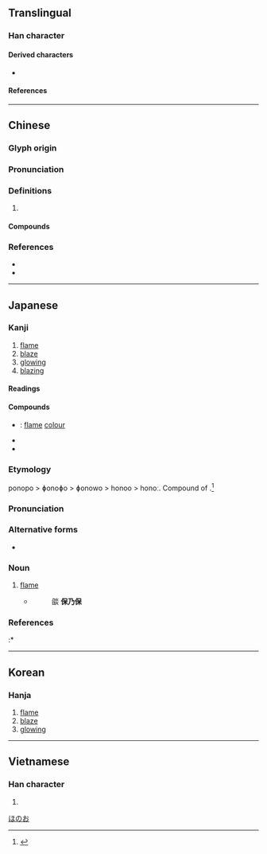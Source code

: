 {{also|焔|燄}}
{{character info/new}}
==Translingual==

===Han character===
{{Han char|rn=86|rad=火|as=08|sn=12|four=97877|canj=FNHX|ids=⿰火臽}}

====Derived characters====
* {{l|mul|[[𡓢]]}}

====References====
{{Han ref|kx=0675.040|dkj=19141|dj=1086.150|hdz=32210.070|uh=7130}}

----

==Chinese==
{{zh-forms|alt=焔,燄,熖}}

===Glyph origin===
{{Han etym}}

===Pronunciation===
{{zh-pron
|m=yàn
|c=jim6,jim4
|mn=qz,tw,xm,zz:iām/qz,xm,zz:iāⁿ
|mn_note=iām - literary; iāⁿ - vernacular
|mc=y
|oc=y
|cat=
}}

===Definitions===
{{zh-hanzi}}

# {{rfdef|zh}}

====Compounds====
{{zh-der|光焰萬丈|內焰|冷焰|凶焰|勢焰|外焰|太陽閃焰|放焰口|敵焰|氣焰|氣焰囂張|氣焰熏天|氧化焰|氫氧焰|火焰|火焰山|火焰焰|烈焰|烈焰騰空|焰口|焰心|焰段|焰火|焰焰|焰硝|焰色分析|焰騰騰|紅焰|還原焰|飛蛾投焰|飛蛾赴焰}}

===References===
* {{R:twedu|A02415}}
* {{R:yue:Hanzi}}

----

==Japanese==

===Kanji===
{{ja-kanji|grade=|rs=火08}}

# [[flame]]
# [[blaze]]
# [[glowing]]
# [[blazing]]

====Readings====
{{ja-readings
|goon=えん<えん<えむ
|kanon=えん<えん<えむ
|kun=ほのお-<ほのほ-
}}

====Compounds====
* {{ja-r|焰色|えんしょく}}: [[flame]] [[colour]]
* {{ja-r|火焰|かえん}}
* {{ja-r|気焰|きえん}}

{{wikipedia|lang=ja}}
{{ja-kanjitab|ほのお|yomi=k}}

===Etymology===
ponopo > ɸonoɸo > ɸonowo > honoo > honoː. Compound of {{compound|火|tr1=ho|t1=fire|の|tr2=no|t2=possessive particle|穂|tr3=ho|t3=ear, head|lang=ja|sort=ほのお}}.<ref name="DJR">{{R:Daijirin}}</ref>

===Pronunciation===
{{ja-pron|yomi=k|ほのお|acc=1|acc_ref=DJR,NHK|acc2=2|acc2_ref=NHK}}

===Alternative forms===
* {{ja-l|炎}}

===Noun===
{{ja-noun|ほのお|hhira=ほのほ}}

# [[flame]]
#* {{RQ:Konkōmyō Saishōōkyō Ongi|5 (front)}}
#*: 燄 '''保乃保'''

===References===
<references/>
:* {{R:Konkōmyō Saishōōkyō Ongi}}

[[Category:ja:Fire|ほのお]]

----

==Korean==

===Hanja===
{{ko-hanja|hangeul=염|eumhun=|rv=yeon|mr=yŏm|y=yem}}

# [[flame]]
# [[blaze]]
# [[glowing]]

----

==Vietnamese==

===Han character===
{{vi-hantu|[[diễm]], [[diêm]], [[dim]]|rs=火08}}

# {{defn|lang=vi|sort=火08}}